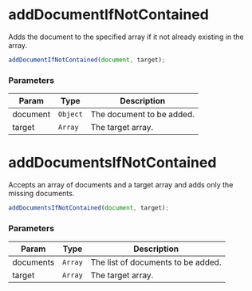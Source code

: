 
<Meta title="API Reference/Util/Documents" />


# addDocumentIfNotContained

Adds the document to the specified array if it not already existing in the array.

```js
addDocumentIfNotContained(document, target);
```

### Parameters

| Param | Type | Description |
| --- | --- | --- |
| document | <code>Object</code> | The document to be added. |
| target | <code>Array</code> | The target array. |


# addDocumentsIfNotContained

Accepts an array of documents and a target array and adds only the missing documents.

```js
addDocumentsIfNotContained(document, target);
```

### Parameters

| Param | Type | Description |
| --- | --- | --- |
| documents | <code>Array</code> | The list of documents to be added. |
| target | <code>Array</code> | The target array. |
